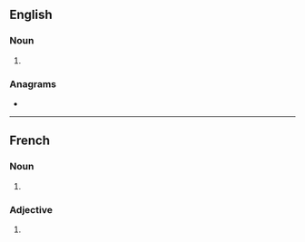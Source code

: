{{also|kaķis}}
==English==

===Noun===
{{head|en|noun form}}

# {{plural of|en|kaki}}

===Anagrams===
* {{anagrams|en|a=aikks|kaiks}}

----

==French==

===Noun===
{{head|fr|noun plural form|g=m}}

# {{plural of|fr|kaki}}

===Adjective===
{{head|fr|adjective form}}

# {{masculine plural of|fr|kaki}}